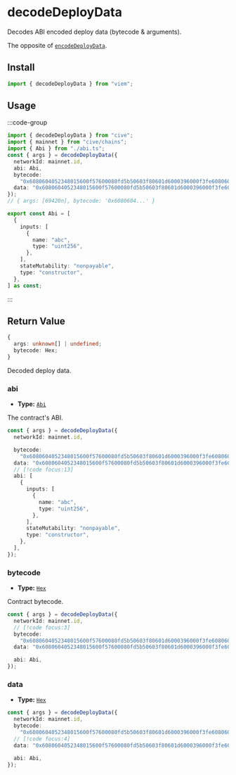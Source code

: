 # decodeDeployData

Decodes ABI encoded deploy data (bytecode & arguments).

The opposite of [`encodeDeployData`](#TODO).

## Install

```ts
import { decodeDeployData } from "viem";
```

## Usage

:::code-group

```ts twoslash [example.ts]
import { decodeDeployData } from "cive";
import { mainnet } from "cive/chains";
import { Abi } from "./abi.ts";
const { args } = decodeDeployData({
  networkId: mainnet.id,
  abi: Abi,
  bytecode:
    "0x6080604052348015600f57600080fd5b50603f80601d6000396000f3fe6080604052600080fdfea2646970667358221220116554d4ba29ee08da9e97dc54ff9a2a65d67a648140d616fc225a25ff08c86364736f6c63430008070033",
  data: "0x6080604052348015600f57600080fd5b50603f80601d6000396000f3fe6080604052600080fdfea2646970667358221220116554d4ba29ee08da9e97dc54ff9a2a65d67a648140d616fc225a25ff08c86364736f6c634300080700330000000000000000000000000000000000000000000000000000000000010f2c",
});
// { args: [69420n], bytecode: '0x6080604...' }
```

```ts [abi.ts] filename="abi.ts"
export const Abi = [
  {
    inputs: [
      {
        name: "abc",
        type: "uint256",
      },
    ],
    stateMutability: "nonpayable",
    type: "constructor",
  },
] as const;
```

:::

## Return Value

```ts
{
  args: unknown[] | undefined;
  bytecode: Hex;
}
```

Decoded deploy data.

### abi

- **Type:** [`Abi`](/docs/glossary/types#abi)

The contract's ABI.

```ts
const { args } = decodeDeployData({
  networkId: mainnet.id,

  bytecode:
    "0x6080604052348015600f57600080fd5b50603f80601d6000396000f3fe6080604052600080fdfea2646970667358221220116554d4ba29ee08da9e97dc54ff9a2a65d67a648140d616fc225a25ff08c86364736f6c63430008070033",
  data: "0x6080604052348015600f57600080fd5b50603f80601d6000396000f3fe6080604052600080fdfea2646970667358221220116554d4ba29ee08da9e97dc54ff9a2a65d67a648140d616fc225a25ff08c86364736f6c634300080700330000000000000000000000000000000000000000000000000000000000010f2c",
  // [!code focus:13]
  abi: [
    {
      inputs: [
        {
          name: "abc",
          type: "uint256",
        },
      ],
      stateMutability: "nonpayable",
      type: "constructor",
    },
  ],
});
```

### bytecode

- **Type:** [`Hex`](#TODO)

Contract bytecode.

```ts
const { args } = decodeDeployData({
  networkId: mainnet.id,
  // [!code focus:3]
  bytecode:
    "0x6080604052348015600f57600080fd5b50603f80601d6000396000f3fe6080604052600080fdfea2646970667358221220116554d4ba29ee08da9e97dc54ff9a2a65d67a648140d616fc225a25ff08c86364736f6c63430008070033",
  data: "0x6080604052348015600f57600080fd5b50603f80601d6000396000f3fe6080604052600080fdfea2646970667358221220116554d4ba29ee08da9e97dc54ff9a2a65d67a648140d616fc225a25ff08c86364736f6c634300080700330000000000000000000000000000000000000000000000000000000000010f2c",

  abi: Abi,
});
```

### data

- **Type:** [`Hex`](#TODO)

```ts
const { args } = decodeDeployData({
  networkId: mainnet.id,
  bytecode:
    "0x6080604052348015600f57600080fd5b50603f80601d6000396000f3fe6080604052600080fdfea2646970667358221220116554d4ba29ee08da9e97dc54ff9a2a65d67a648140d616fc225a25ff08c86364736f6c63430008070033",
  // [!code focus:4]
  data: "0x6080604052348015600f57600080fd5b50603f80601d6000396000f3fe6080604052600080fdfea2646970667358221220116554d4ba29ee08da9e97dc54ff9a2a65d67a648140d616fc225a25ff08c86364736f6c634300080700330000000000000000000000000000000000000000000000000000000000010f2c",

  abi: Abi,
});
```
